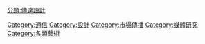 [[Category:通信|Category:通信]][[分類:傳達設計|分類:傳達設計]]
[[Category:設計|Category:設計]]
[[Category:市場傳播|Category:市場傳播]]
[[Category:媒體研究|Category:媒體研究]]
[[Category:各類藝術|Category:各類藝術]]